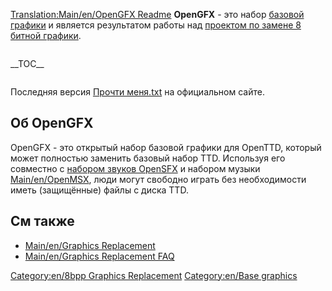[[Translation:Main/en/OpenGFX Readme]]{{Template:Замена 8 битной графики/Ru}}
'''OpenGFX''' - это набор [[Main/en/Base graphics|базовой графики]] и является результатом работы над [[Main/en/Graphics Replacement|проектом по замене 8 битной графики]].

<div style="float:left; padding-right: 10px;">__TOC__</div>

<div style="clear:left;"></div>
Последняя версия [http://bundles.openttdcoop.org/opengfx/releases/LATEST/readme.txt Прочти меня.txt] на официальном сайте.

== Об OpenGFX ==

OpenGFX - это открытый набор базовой графики для OpenTTD, который может полностью заменить базовый набор TTD. Используя его совместно с [[Main/ru/Замена звуковых эффектов|набором звуков OpenSFX]] и набором музыки [[Main/en/OpenMSX]], люди могут свободно играть без необходимости иметь (защищённые) файлы с диска TTD.

==См также==
* [[Main/en/Graphics Replacement]]
* [[Main/en/Graphics Replacement FAQ]]

[[Category:en/8bpp Graphics Replacement]]
[[Category:en/Base graphics]]